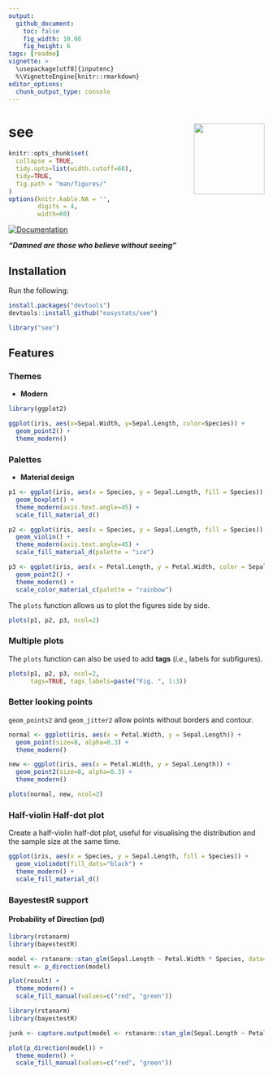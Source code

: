 ```yaml
---
output: 
  github_document:
    toc: false
    fig_width: 10.08
    fig_height: 6
tags: [readme]
vignette: >
  \usepackage[utf8]{inputenc}
  %\VignetteEngine{knitr::rmarkdown}
editor_options: 
  chunk_output_type: console
---
```



# see <img src='man/figures/logo.png' align="right" height="139" />

```r
knitr::opts_chunk$set(
  collapse = TRUE,
  tidy.opts=list(width.cutoff=60),
  tidy=TRUE,
  fig.path = "man/figures/"
)
options(knitr.kable.NA = '',
        digits = 4,
        width=60)
```



<!-- [![Build -->
<!-- Status](https://travis-ci.org/easystats/see.svg?branch=master)](https://travis-ci.org/easystats/see) -->
<!-- [![codecov](https://codecov.io/gh/easystats/see/branch/master/graph/badge.svg)](https://codecov.io/gh/easystats/see) -->
[![Documentation](https://img.shields.io/badge/documentation-see-orange.svg?colorB=E91E63)](https://easystats.github.io/see/)





***"Damned are those who believe without seeing"***


## Installation


Run the following:

```r
install.packages("devtools")
devtools::install_github("easystats/see")
```
```r
library("see")
```


## Features

### Themes

- **Modern**

```r
library(ggplot2)

ggplot(iris, aes(x=Sepal.Width, y=Sepal.Length, color=Species)) +
  geom_point2() +
  theme_modern()
```

### Palettes

- **Material design**

```r
p1 <- ggplot(iris, aes(x = Species, y = Sepal.Length, fill = Species)) +
  geom_boxplot() +
  theme_modern(axis.text.angle=45) +
  scale_fill_material_d()

p2 <- ggplot(iris, aes(x = Species, y = Sepal.Length, fill = Species)) +
  geom_violin() +
  theme_modern(axis.text.angle=45) +
  scale_fill_material_d(palette = "ice")

p3 <- ggplot(iris, aes(x = Petal.Length, y = Petal.Width, color = Sepal.Length)) +
  geom_point2() +
  theme_modern() +
  scale_color_material_c(palette = "rainbow")
```

The `plots` function allows us to plot the figures side by side.

```r
plots(p1, p2, p3, ncol=2)
```

### Multiple plots

The `plots` function can also be used to add **tags** (*i.e.*, labels for subfigures).

```r
plots(p1, p2, p3, ncol=2, 
      tags=TRUE, tags_labels=paste("Fig. ", 1:3))
```



### Better looking points

`geom_points2` and `geom_jitter2` allow points without borders and contour.

```r
normal <- ggplot(iris, aes(x = Petal.Width, y = Sepal.Length)) +
  geom_point(size=8, alpha=0.3) +
  theme_modern()

new <- ggplot(iris, aes(x = Petal.Width, y = Sepal.Length)) +
  geom_point2(size=8, alpha=0.3) +
  theme_modern()

plots(normal, new, ncol=2)
```



### Half-violin Half-dot plot

Create a half-violin half-dot plot, useful for visualising the distribution and the sample size at the same time.

```r
ggplot(iris, aes(x = Species, y = Sepal.Length, fill = Species)) +
  geom_violindot(fill_dots="black") +
  theme_modern() +
  scale_fill_material_d()
```


### BayestestR support

#### Probability of Direction (pd)

```r
library(rstanarm)
library(bayestestR)

model <- rstanarm::stan_glm(Sepal.Length ~ Petal.Width * Species, data=iris)
result <- p_direction(model)

plot(result) +
  theme_modern() +
  scale_fill_manual(values=c("red", "green"))
```
```r
library(rstanarm)
library(bayestestR)

junk <- capture.output(model <- rstanarm::stan_glm(Sepal.Length ~ Petal.Width * Species, data=iris))

plot(p_direction(model)) +
  theme_modern() +
  scale_fill_manual(values=c("red", "green"))
```
